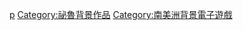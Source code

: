 [[Category:各国背景电子游戏|p]]
[[Category:祕魯背景作品|Category:祕魯背景作品]]
[[Category:南美洲背景電子遊戲|Category:南美洲背景電子遊戲]]